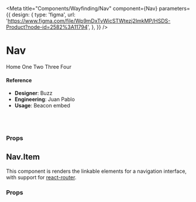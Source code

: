 
<Meta
  title="Components/Wayfinding/Nav"
  component={Nav}
  parameters={{
    design: {
      type: 'figma',
      url:
        'https://www.figma.com/file/Wp9mDxTvWicSTWtezj2ImkMP/HSDS-Product?node-id=2582%3A11794',
    },
  }}
/>

# Nav

<Preview>
  <Story name="default">
    <Router>
      <Nav>
        <Nav.Item to="/">Home</Nav.Item>
        <Nav.Item to="/one">One</Nav.Item>
        <Nav.Item to="/two">Two</Nav.Item>
        <Nav.Item to="/three" error={'Something went wrong'}>
          Three
        </Nav.Item>
        <Nav.Item to="/four" disabled>
          Four
        </Nav.Item>
      </Nav>
    </Router>
  </Story>
</Preview>

#### Reference

- **Designer**: Buzz
- **Engineering**: Juan Pablo
- **Usage**: Beacon embed

<br />
<br />

### Props

<Props of={Nav} />

## Nav.Item

This component is renders the linkable elements for a navigation interface, with support for [react-router](https://github.com/ReactTraining/react-router).

### Props

<Props of={Nav.Item} />
